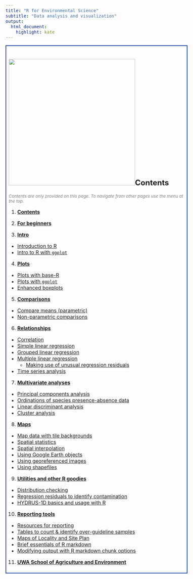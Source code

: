 ```yaml
---
title: "R for Environmental Science"
subtitle: "Data analysis and visualization"
output: 
  html_document:
    highlight: kate
---
```


<style type="text/css">
  body{
  font-size: 12pt;
}
</style>

<div style="border: 2px solid #039; padding: 8px;">
# ![](./images/indexPic.jpg){align="right" width="400" height="400"}Contents

<span style="font-size:10pt; color:#808080;">*Contents are only provided on this page. To navigate from other pages use the menu at the top.*</span>

1. [**Contents**](index.html)

2. [**For beginners**](about.html)

3. [**Intro**](intro.html)
  - [Introduction to R](intro.html)
  - [Intro to R with `ggplot`](intro-GG.html)

4. [**Plots**](plots.html)
  - [Plots with base-R](plots.html)
  - [Plots with `ggplot`](plots-GG.html)
  - [Enhanced boxplots](boxplots-plus.html)

5. [**Comparisons**](means.html)
  - [Compare means (parametric)](means.html)
  - [Non-parametric comparisons](nonparam.html)

6. [**Relationships**](correl.html)
  - [Correlation](correl.html)
  - [Simple linear regression](regression.html)
  - [Grouped linear regression](reg-group.html)
  - [Multiple linear regression](reg-multi.html)
    - [Making use of unusual regression residuals](residuals.html)
  - [Time series analysis](timeseries.html)

7. [**Multivariate analyses**](pca.html)
  - [Principal components analysis](pca.html)
  - [Ordinations of species presence-absence data](vegan.html)
  - [Linear discriminant analysis](lda.html)
  - [Cluster analysis](cluster.html)

8. [**Maps**](maps.html)
  - [Map data with tile backgrounds](maps.html)
  - [Spatial statistics](spatial.html)
  - [Spatial interpolation](spat-interp.html)
  - [Using Google Earth objects](google-kml.html)
  - [Using georeferenced images](georef-images.html)
  - [Using shapefiles](shapefiles.html)

9. [**Utilities and other R goodies**](distributions.html)
  - [Distribution checking](distributions.html)
  - [Regression residuals to identify contamination](residuals.html)
  - [HYDRUS-1D basics and usage with R](hydrus1d.html)
  
10. [**Reporting tools**](report-resources.html)
  - [Resources for reporting](tablesPlus.html)
  - [Tables to count &amp; identify over-guideline samples](tablesPlus.html)
  - [Maps of Locality and Site Plan](maps-location-siteplan.html)
  - [Brief essentials of R markdown](One-page_R-Markdown.html)
  - [Modifying output with R markdown chunk options](chunk-options.html)

11. [**UWA School of Agriculture and Environment**](https://www.uwa.edu.au/schools/agriculture-and-environment){target="_blank"}

</div>

<p>&nbsp;</p>
